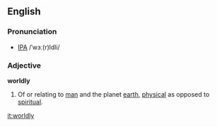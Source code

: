 ==English==
===Pronunciation===
*[[IPA]] /ˈwɜː(r)ldli/

===Adjective===
'''worldly'''

#Of or relating to [[man]] and the planet [[earth]], [[physical]] as opposed to [[spiritual]].

[[it:worldly]]
